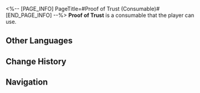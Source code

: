 <%-- [PAGE_INFO]
PageTitle=#Proof of Trust (Consumable)#
[END_PAGE_INFO] --%>
{{Consumable Infobox
|title       = Proof of Trust
|id          = 408426
|image       = Item Proof of Trust (Consumable).png{{subst:void|<!--$UPLOAD:<<SpriteOutput/ItemFigures/408426.png>-<Item Proof of Trust (Consumable).png>-<Consumable Icons>>-->}}
|type        = Energy Regen Consumables
|rarity      = 2
|effect      = Upon use, immediately recovers 3 Technique Points for the team.
|description = A souvenir that (Trailblazer) sells on (The Radiant Feldspar/The Trailblaze's Stern/The Tatalov/The Soaring Clock Hand). The inspiration came from {{MC|f=her|m=his}} personal experiences. Every time (Trailblazer) talks about the history of this medal, {{MC|f=her|m=his}} eyes shimmer with tears.
|effectType  = 
|effectType2 = 
|effectType3 = 
|recipe      = 
|source1     = [[Snack Vendor]]
|source2     = 
|source3     = 
}}
{{Description|''"He was my king, and the shepherd of all existence's waste. Upon his throne, he aided the humble cans and humbled the vile cans..."''}}
'''Proof of Trust''' is a consumable that the player can use.

==Other Languages==
{{Other Languages
|en   = Proof of Trust
|zhs  = 信任的证明
|zht  = 信任的證明
|ja   = 信頼の証
|ko   = 믿음의 증표
|es   = Prueba de confianza
|fr   = Marque de confiance
|ru   = Доказательство доверия
|th   = หลักฐานความเชื่อใจ
|vi   = Bằng Chứng Của Sự Tín Nhiệm
|de   = Vertrauensbeweis
|id   = Proof of Trust
|pt   = Prova de Confiança
}}

==Change History==
{{Change History|2.3}}

==Navigation==
{{Consumable Navbox}}